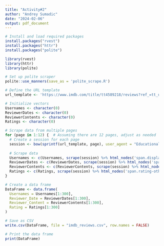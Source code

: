 ```yaml
---
title: "Activity#2"
author: "Andrey Sumadic"
date: "2024-02-06"
output: pdf_document
---
```


```r
# Install and load required packages
install.packages("rvest")
install.packages("httr")
install.packages("polite")

library(rvest)
library(httr)
library(polite)

# Set up polite scraper
polite::use_manners(save_as = 'polite_scrape.R')

# Define the URL template
url_template <- 'https://www.imdb.com/title/tt4589218/reviews?ref_=tt_urv&page=%d'

# Initialize vectors
Usernames <- character(0)
ReviewerDates <- character(0)
ReviewerContents <- character(0)
Ratings <- character(0)

# Scrape data from multiple pages
for (page in 1:12) {  # Assuming there are 12 pages, adjust as needed
  # Create a session for each page
  session <- bow(sprintf(url_template, page), user_agent = "Educational")
 
  # Scrape data
  Usernames <- c(Usernames, scrape(session) %>% html_nodes('span.display-name-link') %>% html_text())
  ReviewerDates <- c(ReviewerDates, scrape(session) %>% html_nodes('span.review-date') %>% html_text())
  ReviewerContents <- c(ReviewerContents, scrape(session) %>% html_nodes('div.text.show-more__control') %>% html_text())
  Ratings <- c(Ratings, scrape(session) %>% html_nodes('span.rating-other-user-rating') %>% html_text())
}

# Create a data frame
DataFrame <- data.frame(
  Usernames = Usernames[1:300],
  Reviewer_Date = ReviewerDates[1:300],
  Reviewer_Content = ReviewerContents[1:300],
  Rating = Ratings[1:300]
)

# Save as CSV
write.csv(DataFrame, file = "imdb_reviews.csv", row.names = FALSE)

# Print the data frame
print(DataFrame)
```
